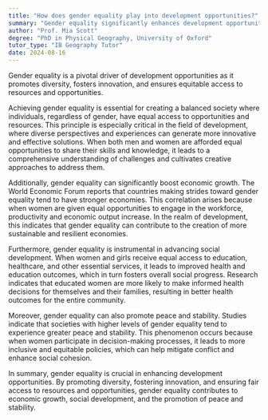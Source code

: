 ```yaml
---
title: "How does gender equality play into development opportunities?"
summary: "Gender equality significantly enhances development opportunities by promoting diversity, fostering innovation, and ensuring fair access to resources and opportunities."
author: "Prof. Mia Scott"
degree: "PhD in Physical Geography, University of Oxford"
tutor_type: "IB Geography Tutor"
date: 2024-08-16
---
```


Gender equality is a pivotal driver of development opportunities as it promotes diversity, fosters innovation, and ensures equitable access to resources and opportunities.

Achieving gender equality is essential for creating a balanced society where individuals, regardless of gender, have equal access to opportunities and resources. This principle is especially critical in the field of development, where diverse perspectives and experiences can generate more innovative and effective solutions. When both men and women are afforded equal opportunities to share their skills and knowledge, it leads to a comprehensive understanding of challenges and cultivates creative approaches to address them.

Additionally, gender equality can significantly boost economic growth. The World Economic Forum reports that countries making strides toward gender equality tend to have stronger economies. This correlation arises because when women are given equal opportunities to engage in the workforce, productivity and economic output increase. In the realm of development, this indicates that gender equality can contribute to the creation of more sustainable and resilient economies.

Furthermore, gender equality is instrumental in advancing social development. When women and girls receive equal access to education, healthcare, and other essential services, it leads to improved health and education outcomes, which in turn fosters overall social progress. Research indicates that educated women are more likely to make informed health decisions for themselves and their families, resulting in better health outcomes for the entire community.

Moreover, gender equality can also promote peace and stability. Studies indicate that societies with higher levels of gender equality tend to experience greater peace and stability. This phenomenon occurs because when women participate in decision-making processes, it leads to more inclusive and equitable policies, which can help mitigate conflict and enhance social cohesion.

In summary, gender equality is crucial in enhancing development opportunities. By promoting diversity, fostering innovation, and ensuring fair access to resources and opportunities, gender equality contributes to economic growth, social development, and the promotion of peace and stability.
    